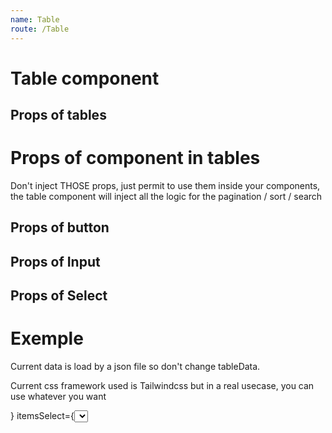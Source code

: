 ```yaml
---
name: Table
route: /Table
---
```


# Table component


## Props of tables

<Props of={Table} />

# Props of component in tables

Don't inject THOSE props, just permit to use them inside your components, the table component will inject all the logic for the pagination / sort / search

## Props of button

<Props of={Button} />

## Props of Input

<Props of={Input} />

## Props of Select

<Props of={Select} />

# Exemple

Current data is load by a json file so don't change tableData.

Current css framework used is Tailwindcss but in a real usecase, you can use whatever you want

<Playground>
  <Table
    data={tableData}
    itemsPerPage={4}
    paginated={true}
    component={{
      top: (
        <TopBar
          searchInput={
            <Input
              placeHolder="Searching"
              searchableValue={["nom", "prenom", "actif"]}
            />
          }
          itemsSelect={<Select options={[4, 8, 12]} />}
        />
      ),
      bot: (
        <BottomBar
          jumper={<InputJumper />}
          left={<Button>{"<<"}</Button>}
          right={<Button>{">>"}</Button>}
        />
      ),
    }}
    head={[
      { show: "Nom", value: "nom", sort: true },
      { show: "Prénom", value: "prenom", sort: true },
      { show: "Age", value: "age", sort: true },
      { show: "Actif", value: "actif", sort: false },
    ]}
  />
</Playground>
